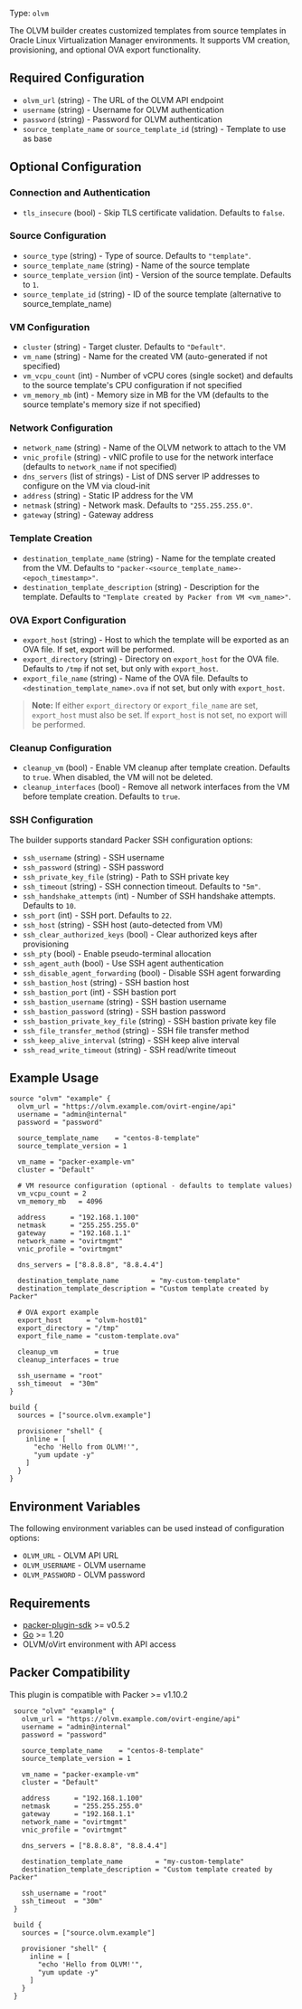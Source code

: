Type: `olvm`

The OLVM builder creates customized templates from source templates in Oracle Linux Virtualization Manager environments. It supports VM creation, provisioning, and optional OVA export functionality.

## Required Configuration

- `olvm_url` (string) - The URL of the OLVM API endpoint
- `username` (string) - Username for OLVM authentication
- `password` (string) - Password for OLVM authentication
- `source_template_name` or `source_template_id` (string) - Template to use as base

## Optional Configuration

### Connection and Authentication
- `tls_insecure` (bool) - Skip TLS certificate validation. Defaults to `false`.

### Source Configuration
- `source_type` (string) - Type of source. Defaults to `"template"`.
- `source_template_name` (string) - Name of the source template
- `source_template_version` (int) - Version of the source template. Defaults to `1`.
- `source_template_id` (string) - ID of the source template (alternative to source_template_name)

### VM Configuration
- `cluster` (string) - Target cluster. Defaults to `"Default"`.
- `vm_name` (string) - Name for the created VM (auto-generated if not specified)
- `vm_vcpu_count` (int) - Number of vCPU cores (single socket) and defaults to the source template's CPU configuration if not specified
- `vm_memory_mb` (int) - Memory size in MB for the VM (defaults to the source template's memory size if not specified)

### Network Configuration
- `network_name` (string) - Name of the OLVM network to attach to the VM
- `vnic_profile` (string) - vNIC profile to use for the network interface (defaults to `network_name` if not specified)
- `dns_servers` (list of strings) - List of DNS server IP addresses to configure on the VM via cloud-init
- `address` (string) - Static IP address for the VM
- `netmask` (string) - Network mask. Defaults to `"255.255.255.0"`.
- `gateway` (string) - Gateway address

### Template Creation
- `destination_template_name` (string) - Name for the template created from the VM. Defaults to `"packer-<source_template_name>-<epoch_timestamp>"`.
- `destination_template_description` (string) - Description for the template. Defaults to `"Template created by Packer from VM <vm_name>"`.

### OVA Export Configuration
- `export_host` (string) - Host to which the template will be exported as an OVA file. If set, export will be performed.
- `export_directory` (string) - Directory on `export_host` for the OVA file. Defaults to `/tmp` if not set, but only with `export_host`.
- `export_file_name` (string) - Name of the OVA file. Defaults to `<destination_template_name>.ova` if not set, but only with `export_host`.

> **Note:** If either `export_directory` or `export_file_name` are set, `export_host` must also be set. If `export_host` is not set, no export will be performed.

### Cleanup Configuration
- `cleanup_vm` (bool) - Enable VM cleanup after template creation. Defaults to `true`. When disabled, the VM will not be deleted.
- `cleanup_interfaces` (bool) - Remove all network interfaces from the VM before template creation. Defaults to `true`.

### SSH Configuration

The builder supports standard Packer SSH configuration options:

- `ssh_username` (string) - SSH username
- `ssh_password` (string) - SSH password
- `ssh_private_key_file` (string) - Path to SSH private key
- `ssh_timeout` (string) - SSH connection timeout. Defaults to `"5m"`.
- `ssh_handshake_attempts` (int) - Number of SSH handshake attempts. Defaults to `10`.
- `ssh_port` (int) - SSH port. Defaults to `22`.
- `ssh_host` (string) - SSH host (auto-detected from VM)
- `ssh_clear_authorized_keys` (bool) - Clear authorized keys after provisioning
- `ssh_pty` (bool) - Enable pseudo-terminal allocation
- `ssh_agent_auth` (bool) - Use SSH agent authentication
- `ssh_disable_agent_forwarding` (bool) - Disable SSH agent forwarding
- `ssh_bastion_host` (string) - SSH bastion host
- `ssh_bastion_port` (int) - SSH bastion port
- `ssh_bastion_username` (string) - SSH bastion username
- `ssh_bastion_password` (string) - SSH bastion password
- `ssh_bastion_private_key_file` (string) - SSH bastion private key file
- `ssh_file_transfer_method` (string) - SSH file transfer method
- `ssh_keep_alive_interval` (string) - SSH keep alive interval
- `ssh_read_write_timeout` (string) - SSH read/write timeout

## Example Usage

```hcl
source "olvm" "example" {
  olvm_url = "https://olvm.example.com/ovirt-engine/api"
  username = "admin@internal"
  password = "password"
  
  source_template_name    = "centos-8-template"
  source_template_version = 1
  
  vm_name = "packer-example-vm"
  cluster = "Default"
  
  # VM resource configuration (optional - defaults to template values)
  vm_vcpu_count = 2
  vm_memory_mb   = 4096
  
  address      = "192.168.1.100"
  netmask      = "255.255.255.0"
  gateway      = "192.168.1.1"
  network_name = "ovirtmgmt"
  vnic_profile = "ovirtmgmt"
  
  dns_servers = ["8.8.8.8", "8.8.4.4"]
  
  destination_template_name        = "my-custom-template"
  destination_template_description = "Custom template created by Packer"

  # OVA export example
  export_host      = "olvm-host01"
  export_directory = "/tmp"
  export_file_name = "custom-template.ova"
  
  cleanup_vm         = true
  cleanup_interfaces = true
  
  ssh_username = "root"
  ssh_timeout  = "30m"
}

build {
  sources = ["source.olvm.example"]
  
  provisioner "shell" {
    inline = [
      "echo 'Hello from OLVM!'",
      "yum update -y"
    ]
  }
}
```

## Environment Variables

The following environment variables can be used instead of configuration options:

- `OLVM_URL` - OLVM API URL
- `OLVM_USERNAME` - OLVM username
- `OLVM_PASSWORD` - OLVM password

## Requirements

- [packer-plugin-sdk](https://github.com/hashicorp/packer-plugin-sdk) >= v0.5.2
- [Go](https://golang.org/doc/install) >= 1.20
- OLVM/oVirt environment with API access

## Packer Compatibility

This plugin is compatible with Packer >= v1.10.2


```hcl
 source "olvm" "example" {
   olvm_url = "https://olvm.example.com/ovirt-engine/api"
   username = "admin@internal"
   password = "password"
   
   source_template_name    = "centos-8-template"
   source_template_version = 1
   
   vm_name = "packer-example-vm"
   cluster = "Default"
   
   address      = "192.168.1.100"
   netmask      = "255.255.255.0"
   gateway      = "192.168.1.1"
   network_name = "ovirtmgmt"
   vnic_profile = "ovirtmgmt"
   
   dns_servers = ["8.8.8.8", "8.8.4.4"]
   
   destination_template_name        = "my-custom-template"
   destination_template_description = "Custom template created by Packer"
   
   ssh_username = "root"
   ssh_timeout  = "30m"
 }

 build {
   sources = ["source.olvm.example"]
   
   provisioner "shell" {
     inline = [
       "echo 'Hello from OLVM!'",
       "yum update -y"
     ]
   }
 }
```


